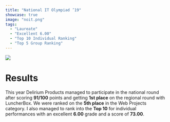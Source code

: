 ```yaml
---
title: "National IT Olympiad ’19"
showcase: true
image: "noit.png"
tags:
  - "Laureate"
  - "Excellent 6.00"
  - "Top 10 Individual Ranking"
  - "Top 5 Group Ranking"
---
```


![](/noit.png)

# Results

This year Delirium Products managed to participate in the national round after scoring **91/100** points and getting **1st place** on the regional round with LuncherBox.
We were ranked on the **5th place** in the Web Projects category.
I also managed to rank into the **Top 10** for individual performances with an excellent **6.00** grade and a score of **73.00**.
